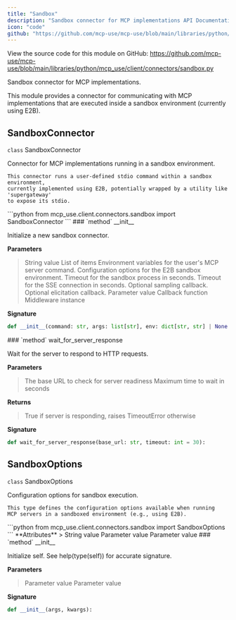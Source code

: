 ```yaml
---
title: "Sandbox"
description: "Sandbox connector for MCP implementations API Documentation"
icon: "code"
github: "https://github.com/mcp-use/mcp-use/blob/main/libraries/python/mcp_use/client/connectors/sandbox.py"
---
```



<Callout type="info" title="Source Code">
View the source code for this module on GitHub: <a href='https://github.com/mcp-use/mcp-use/blob/main/libraries/python/mcp_use/client/connectors/sandbox.py' target='_blank' rel='noopener noreferrer'>https://github.com/mcp-use/mcp-use/blob/main/libraries/python/mcp_use/client/connectors/sandbox.py</a>
</Callout>

Sandbox connector for MCP implementations.

This module provides a connector for communicating with MCP implementations
that are executed inside a sandbox environment (currently using E2B).

## SandboxConnector

<div>
<RandomGradientBackground className="rounded-lg p-4 w-full h-full rounded-full">
<div className="text-black">
<div className="text-black font-bold text-xl mb-2 mt-8"><code className="!text-black">class</code> SandboxConnector</div>

Connector for MCP implementations running in a sandbox environment.

    This connector runs a user-defined stdio command within a sandbox environment,
    currently implemented using E2B, potentially wrapped by a utility like 'supergateway'
    to expose its stdio.

</div>
</RandomGradientBackground>
```python
from mcp_use.client.connectors.sandbox import SandboxConnector
```

<Card type="info">
### `method` __init__

Initialize a new sandbox connector.


**Parameters**
><ParamField body="command" type="str" required="True" >   String value </ParamField>
><ParamField body="args" type="list[str]" required="True" >   List of items </ParamField>
><ParamField body="env" type="dict[str, str] | None" default="None" >   Environment variables for the user's MCP server command. </ParamField>
><ParamField body="e2b_options" type="mcp_use.client.connectors.sandbox.SandboxOptions | None" default="None" >   Configuration options for the E2B sandbox environment. </ParamField>
><ParamField body="timeout" type="float" default="5" >   Timeout for the sandbox process in seconds. </ParamField>
><ParamField body="sse_read_timeout" type="float" default="300" >   Timeout for the SSE connection in seconds. </ParamField>
><ParamField body="sampling_callback" type="mcp.client.session.SamplingFnT | None" default="None" >   Optional sampling callback. </ParamField>
><ParamField body="elicitation_callback" type="mcp.client.session.ElicitationFnT | None" default="None" >   Optional elicitation callback. </ParamField>
><ParamField body="message_handler" type="mcp.client.session.MessageHandlerFnT | None" default="None" >   Parameter value </ParamField>
><ParamField body="logging_callback" type="mcp.client.session.LoggingFnT | None" default="None" >   Callback function </ParamField>
><ParamField body="middleware" type="list[mcp_use.client.middleware.middleware.Middleware] | None" default="None" >   Middleware instance </ParamField>

**Signature**
```python wrap
def __init__(command: str, args: list[str], env: dict[str, str] | None = None, e2b_options: mcp_use.client.connectors.sandbox.SandboxOptions | None = None, timeout: float = 5, sse_read_timeout: float = 300, sampling_callback: mcp.client.session.SamplingFnT | None = None, elicitation_callback: mcp.client.session.ElicitationFnT | None = None, message_handler: mcp.client.session.MessageHandlerFnT | None = None, logging_callback: mcp.client.session.LoggingFnT | None = None, middleware: list[mcp_use.client.middleware.middleware.Middleware] | None = None):
```

</Card>
<Card type="info">
### `method` wait_for_server_response

Wait for the server to respond to HTTP requests.


**Parameters**
><ParamField body="base_url" type="str" required="True" >   The base URL to check for server readiness </ParamField>
><ParamField body="timeout" type="int" default="30" >   Maximum time to wait in seconds </ParamField>

**Returns**
><ResponseField name="returns" type="bool" >True if server is responding, raises TimeoutError otherwise</ResponseField>

**Signature**
```python wrap
def wait_for_server_response(base_url: str, timeout: int = 30):
```

</Card>

</div>

## SandboxOptions

<div>
<RandomGradientBackground className="rounded-lg p-4 w-full h-full rounded-full">
<div className="text-black">
<div className="text-black font-bold text-xl mb-2 mt-8"><code className="!text-black">class</code> SandboxOptions</div>

Configuration options for sandbox execution.

    This type defines the configuration options available when running
    MCP servers in a sandboxed environment (e.g., using E2B).

</div>
</RandomGradientBackground>
```python
from mcp_use.client.connectors.sandbox import SandboxOptions
```

<Card type="info">
**Attributes**
>
<ParamField body="api_key" type="str" required="True" >   String value </ParamField>
<ParamField body="sandbox_template_id" type="NotRequired" required="True" >   Parameter value </ParamField>
<ParamField body="supergateway_command" type="NotRequired" required="True" >   Parameter value </ParamField>

</Card>

<Card type="info">
### `method` __init__

Initialize self.  See help(type(self)) for accurate signature.

**Parameters**
><ParamField body="args" required="True" >   Parameter value </ParamField>
><ParamField body="kwargs" required="True" >   Parameter value </ParamField>

**Signature**
```python wrap
def __init__(args, kwargs):
```

</Card>
</div>
